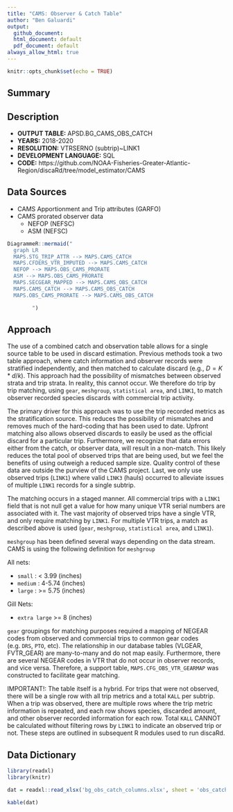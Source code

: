 ```yaml
---
title: "CAMS: Observer & Catch Table"
author: "Ben Galuardi"
output:
  github_document:
  html_document: default
  pdf_document: default
always_allow_html: true
---
```


```r
knitr::opts_chunk$set(echo = TRUE)
```

## Summary


## Description

- **OUTPUT TABLE:** APSD.BG_CAMS_OBS_CATCH
- **YEARS:** 2018-2020
- **RESOLUTION:** VTRSERNO (subtrip)~LINK1
- **DEVELOPMENT LANGUAGE:** SQL
- **CODE:** https://github.com/NOAA-Fisheries-Greater-Atlantic-Region/discaRd/tree/model_estimator/CAMS


## Data Sources
- CAMS Apportionment and Trip attributes (GARFO)
- CAMS prorated observer data
	+ NEFOP (NEFSC)
	+ ASM (NEFSC)

```r
DiagrammeR::mermaid("
  graph LR
  MAPS.STG_TRIP_ATTR --> MAPS.CAMS_CATCH
  MAPS.CFDERS_VTR_IMPUTED --> MAPS.CAMS_CATCH
  NEFOP --> MAPS.OBS_CAMS_PRORATE
  ASM --> MAPS.OBS_CAMS_PRORATE
  MAPS.SECGEAR_MAPPED --> MAPS.CAMS_OBS_CATCH
  MAPS.CAMS_CATCH --> MAPS.CAMS_OBS_CATCH
  MAPS.OBS_CAMS_PRORATE --> MAPS.CAMS_OBS_CATCH

        ")
```

## Approach

The use of a combined catch and observation table allows for a single source table to be used in discard estimation. Previous methods took a two table approach, where catch information and observer records were stratified independently, and then matched to calculate discard (e.g., $D = K*d/k$). This approach had the possibility of mismatches between observed strata and trip strata. In reality, this cannot occur. We therefore do trip by trip matching, using `gear`, `meshgroup`, `statistical area`, and `LINK1`, to match observer recorded species discards with commercial trip activity. 

The primary driver for this approach was to use the trip recorded metrics as the stratification source. This reduces the possibility of mismatches and removes much of the hard-coding that has been used to date. Upfront matching also allows observed discards to easily be used as the official discard for a particular trip. Furthermore, we recognize that data errors either from the catch, or observer data, will result in a non-match. This likely reduces the total pool of observed trips that are being used, but we feel the benefits of using outweigh a reduced sample size. Quality control of these data are outside the purview of the CAMS project. Last, we only use observed trips (`LINK1`) where valid `LINK3` (hauls) occurred to alleviate issues of multiple `LINK1` records for a single subtrip. 

The matching occurs in a staged manner. All commercial trips with a `LINK1` field that is not null get a value for how many unique VTR serial numbers are associated with it. The vast majority of observed trips have a single VTR, and only require matching by `LINK1`. For multiple VTR trips, a match as described above is used (`gear`, `meshgroup`, `statistical area`, and `LINK1`). 

`meshgroup` has been defined several ways depending on the data stream. CAMS is using the following definition for `meshgroup`

All nets: 

- `small` : < 3.99 (inches)
- `medium` :  4-5.74 (inches)
- `large` : >= 5.75 (inches)

Gill Nets:

- `extra large` >= 8 (inches)

`gear` groupings for matching purposes required a mapping of NEGEAR codes from observed and commercial trips to common gear codes (e.g. `DRS`, `PTO`, etc). The relationship in our database tables (VLGEAR, FVTR_GEAR) are many-to-many and do not map easily. Furthermore, there are several NEGEAR codes in VTR that do not occur in observer records, and vice versa. Therefore, a support table, `MAPS.CFG_OBS_VTR_GEARMAP` was constructed to facilitate gear matching. 

IMPORTANT!: The table itself is a hybrid. For trips that were not observed, there will be a single row with all trip metrics and a total `KALL` per subtrip. When a trip was observed, there are multiple rows where the trip metric information is repeated, and each row shows species, discarded amount, and other observer recorded information for each row. Total `KALL` CANNOT be calculated without filtering rows by `LINK1` to indicate an observed trip or not. These steps are outlined in subsequent R modules used to run discaRd. 

## Data Dictionary

```r

library(readxl)
library(knitr)

dat = readxl::read_xlsx('bg_obs_catch_columns.xlsx', sheet = 'obs_catch')

kable(dat)

```

